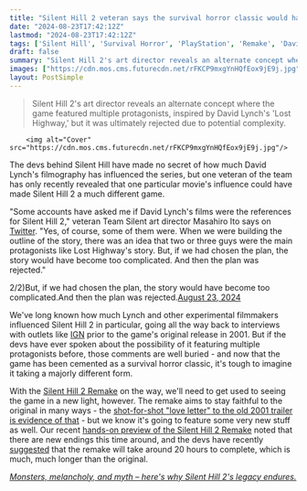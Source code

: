 ```yaml
---
title: "Silent Hill 2 veteran says the survival horror classic would have featured David Lynch-inspired multiple protagonists if it didn't make the story 'too complicated'"
date: "2024-08-23T17:42:12Z"
lastmod: "2024-08-23T17:42:12Z"
tags: ['Silent Hill', 'Survival Horror', 'PlayStation', 'Remake', 'David Lynch', 'Lost Highway']
draft: false
summary: "Silent Hill 2's art director reveals an alternate concept where the game featured multiple protagonists, inspired by David Lynch's 'Lost Highway,' but it was ultimately rejected due to potential complexity."
images: ["https://cdn.mos.cms.futurecdn.net/rFKCP9mxgYnHQfEox9jE9j.jpg"]
layout: PostSimple
---
```

> Silent Hill 2's art director reveals an alternate concept where the game featured multiple protagonists, inspired by David Lynch's 'Lost Highway,' but it was ultimately rejected due to potential complexity.


        <img alt="Cover" src="https://cdn.mos.cms.futurecdn.net/rFKCP9mxgYnHQfEox9jE9j.jpg"/>
        
The devs behind Silent Hill have made no secret of how much David Lynch's filmography has influenced the series, but one veteran of the team has only recently revealed that one particular movie's influence could have made Silent Hill 2 a much different game.

"Some accounts have asked me if David Lynch's films were the references for Silent Hill 2," veteran Team Silent art director Masahiro Ito says on [Twitter](https://x.com/adsk4/status/1826971450093265003). "Yes, of course, some of them were. When we were building the outline of the story, there was an idea that two or three guys were the main protagonists like Lost Highway's story. But, if we had chosen the plan, the story would have become too complicated. And then the plan was rejected." 

2/2)But, if we had chosen the plan, the story would have become too complicated.And then the plan was rejected.[August 23, 2024](https://twitter.com/adsk4/status/1826971450093265003)

We've long known how much Lynch and other experimental filmmakers influenced Silent Hill 2 in particular, going all the way back to interviews with outlets like [IGN](https://www.ign.com/articles/2001/08/17/interview-with-silent-hill-2s-artist-takayoshi-sato) prior to the game's original release in 2001. But if the devs have ever spoken about the possibility of it featuring multiple protagonists before, those comments are well buried - and now that the game has been cemented as a survival horror classic, it's tough to imagine it taking a majorly different form.

With the [Silent Hill 2 Remake](https://www.gamesradar.com/games/survival-horror/silent-hill-2-remake-guide/) on the way, we'll need to get used to seeing the game in a new light, however. The remake aims to stay faithful to the original in many ways - the [shot-for-shot "love letter" to the old 2001 trailer is evidence of that](https://www.gamesradar.com/games/silent-hill/silent-hill-2s-new-story-trailer-was-bloobers-love-letter-to-the-horror-classics-2001-trailer-and-in-some-parts-its-a-shot-for-shot-remake/) - but we know it's going to feature some very new stuff as well. Our recent [hands-on preview of the Silent Hill 2 Remake](https://www.gamesradar.com/games/silent-hill/i-played-the-first-five-hours-of-the-silent-hill-2-remake-and-was-pleasantly-if-not-cautiously-surprised/) noted that there are new endings this time around, and the devs have recently [suggested](https://x.com/Mateusz_Lenart_/status/1825963159695536274) that the remake will take around 20 hours to complete, which is much, much longer than the original.

[<em>Monsters, melancholy, and myth – here's why Silent Hill 2's legacy endures.</em>](https://www.gamesradar.com/games/horror/monsters-melancholy-and-myth-heres-why-silent-hill-2s-legacy-endures/)
        